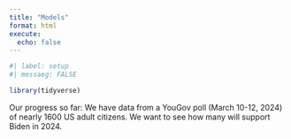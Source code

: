 ```yaml
---
title: "Models"
format: html
execute: 
  echo: false
---
```

```r
#| label: setup
#| messaeg: FALSE

library(tidyverse)
```

Our progress so far: We have data from a YouGov poll (March 10-12, 2024) of nearly 1600 US adult citizens. We want to see how many will support Biden in 2024.
